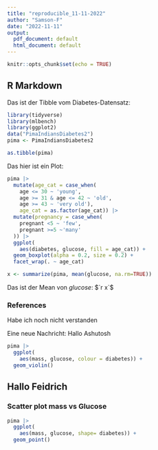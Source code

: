 ---
title: "reproducible_11-11-2022"
author: "Samson-F"
date: "2022-11-11"
output:
  pdf_document: default
  html_document: default
---

```{r setup, include=FALSE}
knitr::opts_chunk$set(echo = TRUE)
```

## R Markdown
Das ist der Tibble vom Diabetes-Datensatz:
```{r chunk1, include=FALSE, echo=FALSE, warning=FALSE}
library(tidyverse)
library(mlbench)
library(ggplot2)
data("PimaIndiansDiabetes2")
pima <- PimaIndiansDiabetes2
```
```{r chunk2, include=TRUE, echo=FALSE, warning=FALSE}
as.tibble(pima)
```

Das hier ist ein Plot:

```{r chunk3, include=TRUE, echo=FALSE, warning=FALSE}
pima |>
  mutate(age_cat = case_when(
    age <= 30 ~ 'young',
    age >= 31 & age <= 42 ~ 'old',
    age >= 43 ~ 'very old'),
    age_cat = as.factor(age_cat)) |>
  mutate(pregnancy = case_when(
    pregnant <5 ~ 'few',
    pregnant >=5 ~'many'
  )) |>
  ggplot(
    aes(diabetes, glucose, fill = age_cat)) +
  geom_boxplot(alpha = 0.2, size = 0.2) +
  facet_wrap(. ~ age_cat)
```


```{r chunk4, include=FALSE, echo=FALSE, warning=FALSE}
x <- summarize(pima, mean(glucose, na.rm=TRUE))
```

Das ist der Mean von *glucose*: $`r x`$

### References
Habe ich noch nicht verstanden

Eine neue Nachricht: Hallo Ashutosh

```{r chunk5, include=TRUE, echo=FALSE, warning=FALSE}
pima |>
  ggplot(
    aes(mass, glucose, colour = diabetes)) +
  geom_violin()
```

## Hallo Feidrich 
### Scatter plot mass vs Glucose

```{r chunk6-Ashu, include=TRUE, echo=FALSE, warning=FALSE}
pima |>
  ggplot(
    aes(mass, glucose, shape= diabetes)) +
  geom_point()
```
